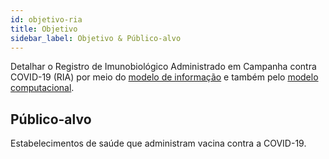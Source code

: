 ```yaml
---
id: objetivo-ria
title: Objetivo
sidebar_label: Objetivo & Público-alvo
---
```


Detalhar o Registro de Imunobiológico Administrado em Campanha
contra COVID-19 (RIA) por meio do [modelo de informação](./mi-ria) e
também pelo [modelo computacional](./mc-ria).

## Público-alvo

Estabelecimentos de saúde que administram vacina contra a COVID-19.
